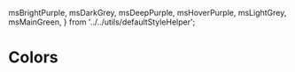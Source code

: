   msBrightPurple,
  msDarkGrey,
  msDeepPurple,
  msHoverPurple,
  msLightGrey,
  msMainGreen,
} from '../../utils/defaultStyleHelper';

# Colors

<Meta title="DMI Design System|Colors" />

<ColorPalette>
  <ColorItem title="theme.color.brightPurple" subtitle="Bright Purple" colors={[msBrightPurple]} />
  <ColorItem title="theme.color.darkGrey" subtitle="Dark Grey" colors={[msDarkGrey]} />
  <ColorItem title="theme.color.deepPurple" subtitle="Deep Purple" colors={[msDeepPurple]} />
  <ColorItem title="theme.color.hoverPurple" subtitle="Hover Purple" colors={[msHoverPurple]} />
  <ColorItem title="theme.color.lightGrey" subtitle="Light Grey" colors={[msLightGrey]} />
  <ColorItem title="theme.color.mainGreen" subtitle="Main Green" colors={[msMainGreen]} />
</ColorPalette>

